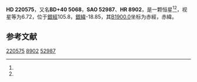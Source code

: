 {{Starbox begin
| name = HD 220575
}}
{{Starbox observe
| epoch = [[J2000.0|J2000.0]]
| constell = {{星座名待查}}<ref name=SIMBAD>{{cite web
 | url=http://simbad.u-strasbg.fr/simbad/sim-id?Ident=HR+8902
 | title=Pulsating variable Star
 | publisher=Centre de Données astronomiques de Strasbourg
 | work=SIMBAD
 | accessdate=2012-07-13
 | archive-date=2020-12-22
 | archive-url=https://web.archive.org/web/20201222154810/http://simbad.u-strasbg.fr/simbad/sim-id?Ident=HR+8902
 | dead-url=no
 }}</ref><ref name=DATA>{{cite web
 | url=http://vizier.u-strasbg.fr/viz-bin/VizieR-5?-out.add=.&-source=5050&-corr=PK=HR&-out.max=9999&HR=8902
 | title=VizieR Detailed Page
 | accessdate=2012-07-13
 | archive-date=2019-02-16
 | archive-url=https://web.archive.org/web/20190216102957/http://vizier.u-strasbg.fr/viz-bin/VizieR-5?-out.add=.&-source=5050&-corr=PK=HR&-out.max=9999&HR=8902
 | dead-url=no
 }}</ref>
| 星官 = 
| ra = {{RA|23|24|35}}<ref name=SIMBAD /><ref name=DATA />
| dec = {{DEC|+41|6|46}}<ref name=SIMBAD /><ref name=DATA />
| appmag_v = 6.72<ref name=SIMBAD /><ref name=DATA />
}}
{{Starbox character
| class = B8III<ref name=SIMBAD /><ref name=DATA />
| b-v = 0.06?<ref name=SIMBAD /><ref name=DATA />
| u-b = <ref name=SIMBAD /><ref name=DATA />
| r-i = <ref name=SIMBAD /><ref name=DATA />
| variable = 
}}
{{Starbox astrometry
| radial_v = 
| prop_mo_ra = -3
| parallax = 
| p_error = 
}}
{{Starbox catalog
| names =BD+40 5068，[[SAO星表|SAO]] 52987，[[HD星表|HD]] 220575，[[HR星表|HR]] 8902}}
{{Starbox reference |Simbad=HR+8902}}
{{Starbox end}}

'''HD 220575'''，又名'''BD+40 5068'''，'''SAO 52987'''、'''HR 8902'''，是一颗恒星<ref name=SIMBAD /><ref name=DATA />，视星等为6.72，位于[[銀道座標系|銀經]]105.8，[[銀道座標系|銀緯]]-18.85，其[[B1900.0|B1900.0]]坐标为赤經{{RA|23|19|46.4}}，赤緯{{DEC|+40|-18.85|49}}。

== 参考文献 ==
{{reflist}}

{{star-stub}}

[[Category:HD和HDE天體|220575]]
[[Category:HR天體|8902]]
[[Category:SAO天體|52987]]